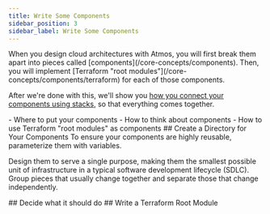 ```yaml
---
title: Write Some Components
sidebar_position: 3
sidebar_label: Write Some Components
---
```


<Intro>
When you design cloud architectures with Atmos, you will first break them apart into pieces called [components](/core-concepts/components). Then, you will implement [Terraform "root modules"](/core-concepts/components/terraform) for each of those components. 
</Intro>

After we're done with this, we'll show you [how you connect your components using stacks](/quick-start/simple/create-atmos-stacks), so that everything comes together.

<KeyPoints>
- Where to put your components
- How to think about components
- How to use Terraform "root modules" as components
</KeyPoints>

<Step>
## <StepNumber/> Create a Directory for Your Components
To ensure your components are highly reusable, parameterize them with variables. 

Design them to serve a single purpose, making them the smallest possible unit of infrastructure in a typical software development lifecycle (SDLC). Group pieces that usually change together and separate those that change independently.
</Step>

<Step>
## <StepNumber/> Decide what it should do
</Step>

<Step>
## <StepNumber/> Write a Terraform Root Module
</Step>

